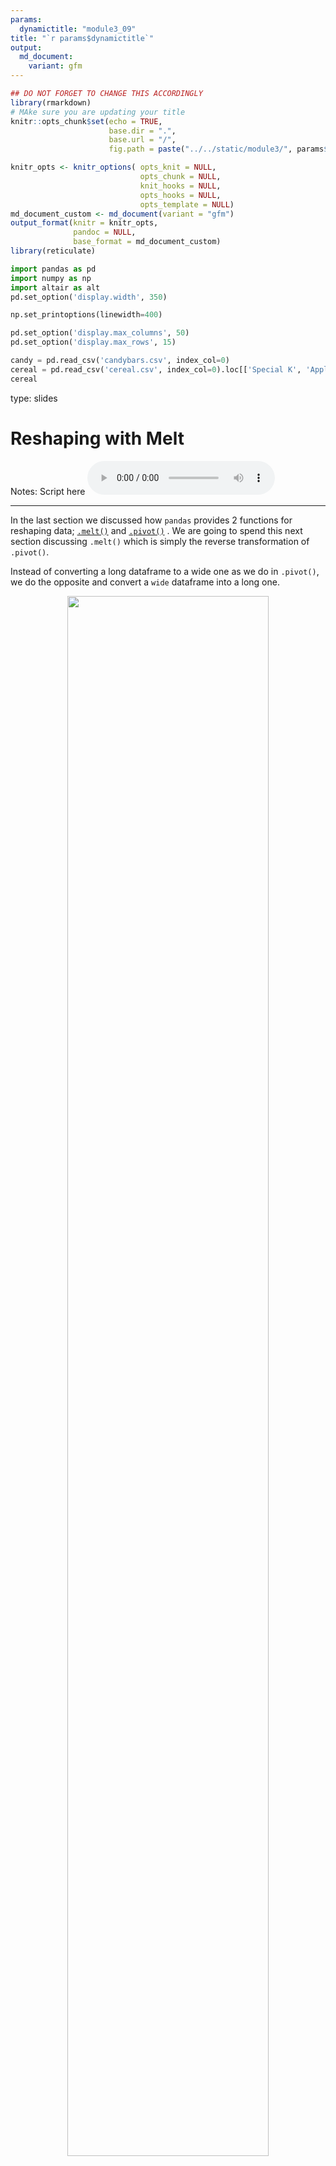 ```yaml
---
params:
  dynamictitle: "module3_09"
title: "`r params$dynamictitle`"
output: 
  md_document:
    variant: gfm
---
```



```r
## DO NOT FORGET TO CHANGE THIS ACCORDINGLY 
library(rmarkdown)
# MAke sure you are updating your title 
knitr::opts_chunk$set(echo = TRUE,
                      base.dir = ".", 
                      base.url = "/",
                      fig.path = paste("../../static/module3/", params$dynamictitle,"/", sep = ""))

knitr_opts <- knitr_options( opts_knit = NULL,
                             opts_chunk = NULL,
                             knit_hooks = NULL,
                             opts_hooks = NULL,
                             opts_template = NULL)
md_document_custom <- md_document(variant = "gfm")
output_format(knitr = knitr_opts,
              pandoc = NULL,
              base_format = md_document_custom)
library(reticulate)

```


```python
import pandas as pd
import numpy as np
import altair as alt
pd.set_option('display.width', 350)

np.set_printoptions(linewidth=400)

pd.set_option('display.max_columns', 50)
pd.set_option('display.max_rows', 15)

candy = pd.read_csv('candybars.csv', index_col=0)
cereal = pd.read_csv('cereal.csv', index_col=0).loc[['Special K', 'Apple Jacks', 'Raisin Bran', 'Cheerios', 'Wheaties' ], [ 'mfr', 'calories', 'protein']].reset_index()
cereal
```

type: slides

# Reshaping with Melt

Notes: Script here
<html>
<audio controls >
  <source src="/placeholder_audio.mp3" />
</audio></html>

---

In the last section we discussed how `pandas` provides 2 functions for reshaping data; <a href="https://pandas.pydata.org/docs/reference/api/pandas.melt.html" target="_blank">`.melt()`</a> and <a href="https://pandas.pydata.org/pandas-docs/stable/reference/api/pandas.DataFrame.pivot.html" target="_blank">`.pivot()`</a> . 
We are going to spend this next section discussing `.melt()` which is simply the reverse transformation of `.pivot()`. 

Instead of converting a long dataframe to a wide one as we do in `.pivot()`, we do the opposite and convert a `wide` dataframe into a long one. 



<center><img src='/module3/melt_piv.png' width="80%"></center>

Notes: Script here
<html>
<audio controls >
  <source src="/placeholder_audio.mp3" />
</audio></html>

---

Let's take a look at a subset of our the cereal data we've been working with. 

```python
cereal
```

We can see there are 5 rows and 2 numerical columns; `calories` and `protein`.  
Perhaps we would prefer if this was transformed into a long dataframe. How would we do it?


Notes: Script here
<html>
<audio controls >
  <source src="/placeholder_audio.mp3" />
</audio></html>

---

<center><img src='/module3/melt_right.png' width="100%"></center>


Notes: Script here
<html>
<audio controls >
  <source src="/placeholder_audio.mp3" />
</audio></html>

---

## Melt

Let's attempt to melt the `calories` and `protein` columns into a single one named `nutrition` with the values expressed in a column named `value`. Exactly like we started with when we used `.pivot()` in the last section.


```python
melted_cereal  = (cereal.melt(id_vars=['name', 'mfr'] , 
                              value_vars=['calories', 'protein'], 
                              var_name='nutrition', 
                              value_name='value')
                  )
melted_cereal
```


It's not quite in the same order, but we can agree that its what we want.


Notes: Script here
<html>
<audio controls >
  <source src="/placeholder_audio.mp3" />
</audio></html>

---

Let's try to understand what happened. 

<center><img src='/module3/melt_right.png' width="60%"></center>


  ```python
melted_cereal  = (cereal.melt(id_vars=['name', 'mfr'], 
                              value_vars=['calories', 'protein'], 
                              var_name='nutrition', 
                              value_name='value')
                  )
  ```
  
  - The identifing column and the columns we wanted to keep are specified in the `id_vars` argument 
  - the columns `calories` and `protein` are called in `value_vars` which are then melted down into a single column named `nutrition`. 
  - We named the new column using the argument `var_name`.
  - The calorie and protein measurements are housed in the new column named `value` that we name using the `value_name` argument. 
  
Although this verb takes 4 arguments and pivot only takes 3, we do not need to reset our index after melting. 

Notes: Script here
<html>
<audio controls >
  <source src="/placeholder_audio.mp3" />
</audio></html>

---

Something important to 

# Let’s practice what we learned!

Notes: Script here
<html>
<audio controls >
  <source src="/placeholder_audio.mp3" />  

